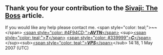 <article id="11001655" title=User talk:Cooljana2k>
	<talkpage id="11001655" title="User talk:Cooljana2k">
== Thank you for your contribution to the [[Sivaji: The Boss]] article. == 
If you would like any help please contact me. &lt;span style=&quot;color: teal;&quot;&gt;'''''~~'''''&lt;/span&gt; [[User:AVTN|&lt;span style=&quot;color: #4F94CD;&quot;&gt;'''''AVTN'''''&lt;/span&gt;]] &lt;sup&gt;[[User talk:AVTN|&lt;span style=&quot;color: teal;&quot;&gt;'''''T'''''&lt;/span&gt;]] [[Special:Contributions/AVTN|&lt;span style=&quot;color: #339999&quot;&gt;'''''C'''''&lt;/span&gt;]]&lt;/sup&gt;&lt;sub&gt;[[User:AVTN/VandalismStats|&lt;span style=&quot;color: teal;&quot;&gt;'''''VPS'''''&lt;/span&gt;]]&lt;/sub&gt; 14:18, 1 May 2007 (UTC)
	</talkpage>
</article>